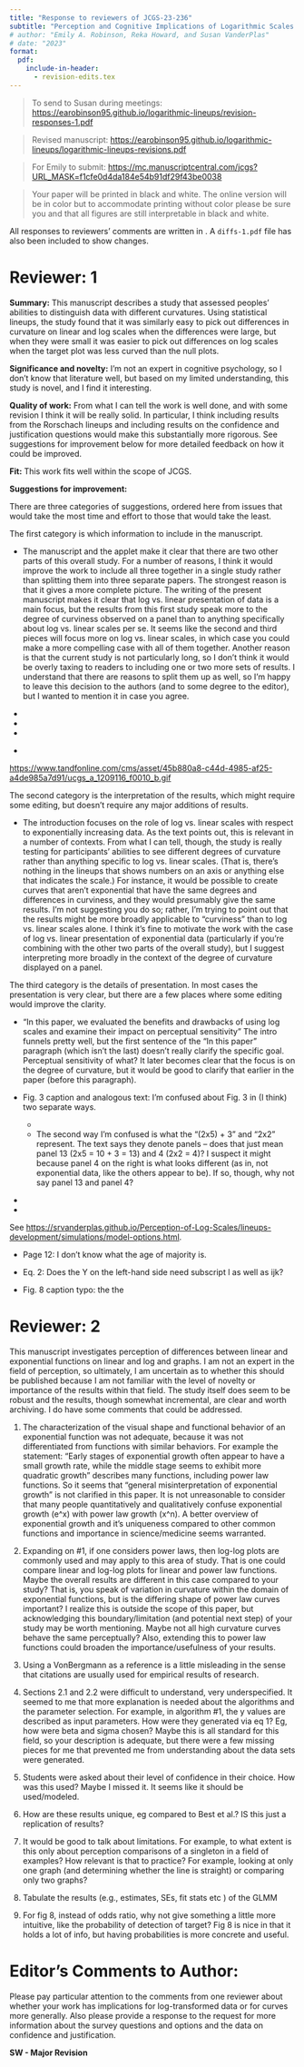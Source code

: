 ```yaml
---
title: "Response to reviewers of JCGS-23-236"
subtitle: "Perception and Cognitive Implications of Logarithmic Scales for Exponentially Increasing Data: Perceptual Sensitivity Tested with Statistical Lineups"
# author: "Emily A. Robinson, Reka Howard, and Susan VanderPlas"
# date: "2023"
format: 
  pdf:
    include-in-header:
      - revision-edits.tex
---
```


> To send to Susan during meetings: <https://earobinson95.github.io/logarithmic-lineups/revision-responses-1.pdf>

> Revised manuscript: <https://earobinson95.github.io/logarithmic-lineups/logarithmic-lineups-revisions.pdf>

> For Emily to submit: <https://mc.manuscriptcentral.com/jcgs?URL_MASK=f1cfe0d4da184e54b91df29f43be0038>

> Your paper will be printed in black and white.  The online version will be in color but to accommodate printing without color please be sure you \todo{don't refer to color in either the figure captions or text} and that all figures are still interpretable in black and white.

All responses to reviewers' comments are written in \response{blue}. A `diffs-1.pdf` file has also been included to show changes.

\todo{Need to address yet.} \dubcheck{Double check / review.}

# Reviewer: 1

**Summary:** This manuscript describes a study that assessed peoples’ abilities to distinguish data with different curvatures. Using statistical lineups, the study found that it was similarly easy to pick out differences in curvature on linear and log scales when the differences were large, but when they were small it was easier to pick out differences on log scales when the target plot was less curved than the null plots.

**Significance and novelty:** I’m not an expert in cognitive psychology, so I don’t know that literature well, but based on my limited understanding, this study is novel, and I find it interesting.

**Quality of work:** From what I can tell the work is well done, and with some revision I think it will be really solid. In particular, I think including results from the Rorschach lineups and including results on the confidence and justification questions would make this substantially more rigorous. See suggestions for improvement below for more detailed feedback on how it could be improved.

**Fit:** This work fits well within the scope of JCGS.

**Suggestions for improvement:**

There are three categories of suggestions, ordered here from issues that would take the most time and effort to those that would take the least.

The first category is which information to include in the manuscript.

- The manuscript and the applet make it clear that there are two other parts of this overall study. For a number of reasons, I think it would improve the work to include all three together in a single study rather than splitting them into three separate papers. The strongest reason is that it gives a more complete picture. The writing of the present manuscript makes it clear that log vs. linear presentation of data is a main focus, but the results from this first study speak more to the degree of curviness observed on a panel than to anything specifically about log vs. linear scales per se. It seems like the second and third pieces will focus more on log vs. linear scales, in which case you could make a more compelling case with all of them together. Another reason is that the current study is not particularly long, so I don’t think it would be overly taxing to readers to including one or two more sets of results. I understand that there are reasons to split them up as well, so I’m happy to leave this decision to the authors (and to some degree to the editor), but I wanted to mention it in case you agree.

\response{We appreciate your review of our current manuscript and recognition that this is a part of a larger study. While we agree that the series of studies shows a comprehensive perspective on the perception and use of logarithmic scales, it is important to note that each study has undergone its own unique development process and analysis of results. Combining all of these studies into a single manuscript would significantly increase the length of the paper, a practice not reccommended by JCGS editors during the revision process. Therefore, we have decided to continue with our original plan, which involves publishing the three studies individiually in JCGS over the course of the next year. Ultimately, we will conclude this series with a final paper that references and synthesizes the findings from the preceding studies. THis approach aligns with common practices in fields such as psychology.}

- \todo{For the study as written, I suggest including your data from the Rorschach lineups. You have the data, and they’re good controls for the overall study.}

-  \dubcheck{The methods indicate that participants were asked not only about which panel differed, but also about their confidence and their justifications. I would find the confidence and the justification data illuminating, and I suggest including results from those questions in addition to the right/wrong results. This applies to the Rorschach lineups as well.}

- \dubcheck{“In each lineup evaluation, participants justified their choice and provided their level of confidence in their choice.” It would be good to see in the paper exactly how these questions were phrased and what the response options were, as these details matter for surveys.}

\response{Figure 7: Screenshot}

- \dubcheck{For presenting the results, I would find it very useful to see the \% correct in the different combinations as well as the odds ratios. The overall \% correct is given at the beginning of the results, but the breakdown for the different pairings would be even more informative.}

<https://www.tandfonline.com/cms/asset/45b880a8-c44d-4985-af25-a4de985a7d91/ucgs_a_1209116_f0010_b.gif>

<!-- ggally -->

The second category is the interpretation of the results, which might require some editing, but doesn’t require any major additions of results.

- The introduction focuses on the role of log vs. linear scales with respect to exponentially increasing data. As the text points out, this is relevant in a number of contexts. From what I can tell, though, the study is really testing for participants’ abilities to see different degrees of curvature rather than anything specific to log vs. linear scales. (That is, there’s nothing in the lineups that shows numbers on an axis or anything else that indicates the scale.) For instance, it would be possible to create curves that aren’t exponential that have the same degrees and differences in curviness, and they would presumably give the same results. I’m not suggesting you do so; rather, I’m trying to point out that the results might be more broadly applicable to “curviness” than to log vs. linear scales alone. I think it’s fine to motivate the work with the case of log vs. linear presentation of exponential data (particularly if you’re combining with the other two parts of the overall study), but I suggest interpreting more broadly in the context of the degree of curvature displayed on a panel.

The third category is the details of presentation. In most cases the presentation is very clear, but there are a few places where some editing would improve the clarity.


- “In this paper, we evaluated the benefits and drawbacks of using log scales and examine their impact on perceptual sensitivity” The intro funnels pretty well, but the first sentence of the “In this paper” paragraph (which isn’t the last) doesn’t really clarify the specific goal. Perceptual sensitivity of what? It later becomes clear that the focus is on the degree of curvature, but it would be good to clarify that earlier in the paper (before this paragraph).

- Fig. 3 caption and analogous text: I’m confused about Fig. 3 in (I think) two separate ways.
  + \dubcheck{The first way I’m confused is what’s shown on the panels. The caption says “increasing exponential data” but doesn’t give a formula (unless (2x5) + 3 or 2x2 is the formula, but that doesn’t make sense to me). Given the description of what a lineup is, my understanding is that there should be two separate things shown in each side of the figure: 19 panels should show random data from the same formula, and the target should show something else. I’m not sure what the something else is, but it should be somehow different. Are the increasing exponential data the 19 panels or the 1? I suspect the 19, given that one panel (panel 4) looks decidedly non-power-law on the right-hand lineup, but it should be clear from the caption.}
  + The second way I’m confused is what the “(2x5) + 3” and “2x2” represent. The text says they denote panels – does that just mean panel 13 (2x5 = 10 + 3 = 13) and 4 (2x2 = 4)? I suspect it might because panel 4 on the right is what looks different (as in, not exponential data, like the others appear to be). If so, though, why not say panel 13 and panel 4?
  
\response{This is correct, in looking at prior literature presenting lineups, authors typically would include some mental math requiring participants to inspect which plot might be the target panel before immediately revealing the answer. We have adjusted our manuscript to reveal the panels as 13 and 4 per the reviewer's reccommendation.}

  + \todo{If these are examples from the actual versions shown to viewers, these make a lot more sense after reading the methods, but if the figure is presented where it is in the paper it needs a little more explanation. More clearly labeling which panel is the target and giving the formulas would help.}

- \dubcheck{Algorithm 1: I get the general idea, but the specifics are unclear. For example, point 1 says: “Determine the y = -x line scaled to fit the assigned domain and range” I’m not sure what this means. The y = -x line sounds like a line with intercept 0 and slope -1, but I’m not sure how that could be fit to the assigned domain and range since there aren’t any free parameters.}

\response{This is correct, the y = -x line is a line with intecept 0 and slope -1. This was used to select the midpoint on the x-axis. We then jittered a small amount in both directions to have 4 points which are then used to obtain estimates for $\alpha$, $\beta$, and $\theta$.} See <https://srvanderplas.github.io/Perception-of-Log-Scales/lineups-development/simulations/model-options.html>.

- Page 12: I don’t know what the age of majority is.

\response{We added clarification that the age of majority is 18+ in most regions and 19+ in certain U.S. states. This was the age in which participants could legally consent to participation in the study based on our IRB.}

- Eq. 2: Does the Y on the left-hand side need subscript l as well as ijk?

\response{Yes, thank you for this catch; the subscript $l$ indicates the participant.}

- Fig. 8 caption typo: the the

\response{Thank you again, for the typo catch; we have updated the caption to include only one "the".}

# Reviewer: 2

This manuscript investigates perception of differences between linear and exponential functions on linear and log and graphs. I am not an expert in the field of perception, so ultimately, I am uncertain as to whether this should be published because I am not familiar with the level of novelty or importance of the results within that field. The study itself does seem to be robust and the results, though somewhat incremental, are clear and worth archiving. I do have some comments that could be addressed.

1. The characterization of the visual shape and functional behavior of an exponential function was not adequate, because it was not differentiated from functions with similar behaviors.  For example the statement: “Early stages of exponential growth often appear to have a small growth rate, while the middle stage seems to exhibit more quadratic growth” describes many functions, including power law functions. So it seems that “general misinterpretation of exponential growth” is not clarified in this paper. It is not unreasonable to consider that many people quantitatively and qualitatively confuse exponential growth (e^x) with power law growth (x^n). A better overview of exponential growth and it’s uniqueness compared to other common functions and importance in science/medicine seems warranted.

2. Expanding on #1, if one considers power laws, then log-log plots are commonly used and may apply to this area of study. That is one could compare linear and log-log plots for linear and power law functions.  Maybe the overall results are different in this case compared to your study? That is, you speak of variation in curvature within the domain of exponential functions, but is the differing shape of power law curves important? I realize this is outside the scope of this paper, but acknowledging this boundary/limitation (and potential next step) of your study  may be worth mentioning.  Maybe not all high curvature curves behave the same perceptually? Also,  extending this to power law functions could broaden the importance/usefulness of your results.

3. Using a  VonBergmann as a reference is a little misleading in the sense that citations are usually used for empirical results of research.

\response{Using comics that appeared contemporaneously with the events that occured with this study, provides a real world demonstration of the fundamental content we are exploring here. As such, they are a concise way of providing reasoning of the evidence we are exploring. And they clearly connect the perception of curvature and exponential growth.}

4. Sections 2.1 and 2.2 were difficult to understand, very underspecified. It seemed to me that more explanation is needed about the algorithms and the parameter selection. For example, in algorithm #1, the y values are described as input parameters. How were they generated via eq 1? Eg, how were beta and sigma chosen? Maybe this is all standard for this field, so your description is adequate, but there were a few missing pieces for me that prevented me from understanding about the data sets were generated.

5. Students were asked about their level of confidence in their choice. How was this used? Maybe I missed it.  It seems like it should be used/modeled.

6. How are these results unique, eg compared to Best et al.? IS this just a replication of results?

7. It would be good to talk about limitations. For example, to what extent is this only about perception comparisons of a singleton in a field of examples? How relevant is that to practice? For example, looking at only one graph (and determining whether the line is straight) or comparing only two graphs?

8. Tabulate the results (e.g., estimates, SEs, fit stats etc ) of the GLMM

9. For fig 8, instead of odds ratio, why not give something a little more intuitive, like the probability of detection of target? Fig 8 is nice in that it holds a lot of info, but having probabilities is more concrete and useful.

# Editor's Comments to Author:

Please pay particular attention to the comments from one reviewer about whether your work has implications for log-transformed data or for curves more generally.  Also please provide a response to the request for more information about the survey questions and options and the data on confidence and justification.

**SW - Major Revision**